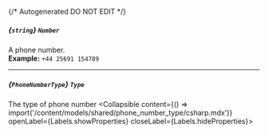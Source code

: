 {/* Autogenerated DO NOT EDIT  */}

##### *{`string`}* `Number`
A phone number.
<br/>
**Example:** `+44 25691 154789`

---
##### *{`PhoneNumberType`}* `Type`
The type of phone number
<Collapsible content={() => import('/content/models/shared/phone_number_type/csharp.mdx')} openLabel={Labels.showProperties} closeLabel={Labels.hideProperties}>
</Collapsible>



